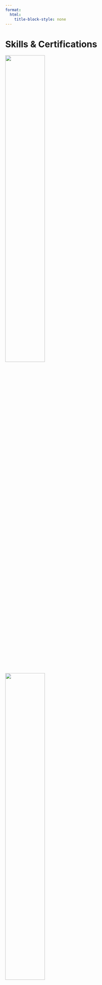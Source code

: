 ```yaml
---
format:
  html:
    title-block-style: none
---
```



# Skills & Certifications

::: {.grid .grid-2}

::: {.card-img}
![](images/skills1.png){fig-alt="sql" caption="SQL" width=50% fig-align="center"}
:::

::: {.card-img}
![](images/skills2.jpg){fig-alt="quarto" caption="Quarto" width=50% fig-align="center"}
:::

::: {.card-img}
![](images/skills3.jpg){fig-alt="canva" caption="Canva" width=50% fig-align="center"}
:::

::: {.card-img}
![](images/skills4.png){fig-alt="illustrator" caption="Adobe Illustrator" width=30% fig-align="center"}
:::

:::



## Core Business Skills
- Leadership & communication (developed through advising and customer service)
- Financial & ratio analysis (applied in MBA projects)
- Project management (ProjectLibre, scheduling, risk assessment)
- Digital marketing (certified by the Digital Marketing Institute)

## Technical Tools
- SQL (database queries)
- Quarto, GitHub, VS Code (technical publishing & version control)
- Canva & Adobe Illustrator (design and branding)
